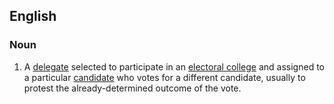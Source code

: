 ==English==
{{wikipedia}}

===Noun===
{{en-noun}}

# {{lb|en|US politics}} A [[delegate]] selected to participate in an [[electoral college]] and assigned to a particular [[candidate]] who votes for a different candidate, usually to protest the already-determined outcome of the vote.